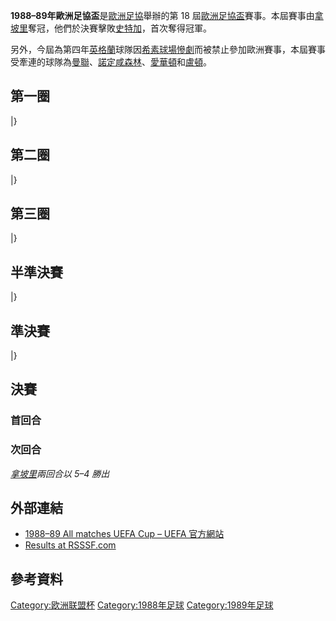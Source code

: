 {{Infobox 國際足球賽事賽季
| tourney_name          = 歐洲足協盃
| year                  = 1988–89
| image                 = 
| size                  = 
| caption               = 
| edition               = 18
| defending_champ_other = {{flagicon|FRG}} [[勒沃庫森足球俱樂部|利華古遜]]
| dates                 = 1988年9月4日–1989年5月17日
| num_teams             = 64 隊
| associations          = 30
| champion_other        = {{flagicon|ITA}} [[那不勒斯足球俱樂部|拿坡里]]
| count                 = 1
| second_other          = {{flagicon|FRG}} [[斯圖加特足球俱樂部|史特加]]
| matches               = 
| goals                 = 
| attendance            = 
| top_scorer            = 
| player                = 
| prevseason            = [[1987–88年歐洲足協盃|1987–88]]
| nextseason            = [[1989–90年歐洲足協盃|1989–90]]
}}

'''1988–89年歐洲足協盃'''是[[歐洲足協|歐洲足協]]舉辦的第 18 屆[[歐洲足協盃|歐洲足協盃]]賽事。本屆賽事由[[哥登堡體育會|拿坡里]]奪冠，他們於決賽擊敗[[斯圖加特足球俱樂部|史特加]]，首次奪得冠軍。

另外，今屆為第四年[[英格蘭|英格蘭]]球隊因[[希素球場慘劇|希素球場慘劇]]而被禁止參加歐洲賽事，本屆賽事受牽連的球隊為[[曼徹斯特聯足球俱樂部|曼聯]]、[[諾丁漢森林足球俱樂部|諾定咸森林]]、[[埃弗頓足球俱樂部|愛華頓]]和[[盧頓足球俱樂部|盧頓]]。

== 第一圈 ==
{{TwoLeg start}}
{{TwoLegResult|'''[[斯圖加特足球俱樂部|史特加]]'''|FRG| 3–2 |[[塔塔班亞足球會|塔塔班亞]]|HUN|2–0|1–2}}
{{TwoLegResult|[[皇家安特衛普足球俱樂部|安特衛普]]|BEL| 3–6 |'''[[科隆足球俱樂部|科隆]]'''|FRG|2–4|1–2}}
{{TwoLegResult|'''[[拜仁慕尼黑足球俱樂部|拜仁慕尼黑]]'''|FRG| 10–4 |[[華沙萊吉亞足球俱樂部|歷基亞]]|POL|3–1|7–3}}
{{TwoLegResult|[[勒沃庫森足球俱樂部|利華古遜]]|FRG| 0–2 |'''[[貝倫人足球俱樂部|比蘭倫斯]]'''|POR|0–1|0–1}}
{{TwoLegResult|'''[[羅馬體育俱樂部|羅馬]]'''|ITA| 4–3 |[[紐倫堡足球俱樂部|紐倫堡]]|FRG|1–2|3–1{{aet}}}}
{{TwoLegResult|'''[[格羅寧根足球會|格羅寧根]]'''|NED| 2–2{{agr}} |[[馬德里競技俱樂部|馬德里體育會]]|ESP|1–0|1–2}}
{{TwoLegResult|[[阿勞足球俱樂部|阿勞]]|SUI| 0–7 |'''[[萊比錫火車頭足球俱樂部|萊比錫火車頭]]'''|GDR|0–3|0–4}}
{{TwoLegResult|[[聖巴特里克競技足球俱樂部|聖巴特里]]|IRL| 0–4 |'''[[哈茨足球俱樂部|赫斯]]'''|SCO|0–2|0–2}}
{{TwoLegResult|[[扎爾吉里斯足球俱樂部|薩基列斯]]|URS| 4–5 |'''[[奧地利維也納足球會|奧地利維也納]]'''|AUT|2–0|2–5}}
{{TwoLegResult|'''[[葡萄牙士砵亭俱樂部|士砵亭]]'''|POR| 6–3 |[[阿賈克斯足球俱樂部|阿積士]]|NED|4–2|2–1}}
{{TwoLegResult|'''[[皇家蘇斯達|皇家蘇斯達]]'''|ESP| 4–4{{agr}} |[[布拉格杜克拉|布拉格杜克拉]]|TCH|2–1|2–3}}
{{TwoLegResult|[[盧森堡體育聯盟|盧森堡體育聯盟]]|LUX| 1–11 |'''[[列治皇家足球會|列治]]'''|BEL|1–7|0–4}}
{{TwoLegResult|'''[[國際米蘭足球俱樂部|國際米蘭]]'''|ITA| 4–2 |[[布拉格體育會|布拉格]]|SWE|2–1|2–1}}
{{TwoLegResult|[[希伯尼安斯足球俱樂部|阿簡尼斯]]|ISL| 1–2 |'''[[烏伊佩斯特足球俱樂部|烏比斯迪]]'''|HUN|0–0|1–2}}
{{TwoLegResult|'''[[流浪者足球俱樂部|格拉斯哥流浪]]'''|SCO| 5–2 |[[卡杜華斯體育會|卡杜華斯]]|POL|1–0|4–2}}
{{TwoLegResult|[[阿伯丁足球俱樂部|鴨巴甸]]|SCO| 0–2 |'''[[德累斯頓迪納摩|特雷斯登戴拿模]]'''|GDR|0–0|0–2}}
{{TwoLegResult|[[第聶伯羅彼得羅夫斯克足球俱樂部|迪尼普]]|URS| 2–3 |'''[[波爾多足球俱樂部|波爾多]]'''|FRA|1–1|1–2}}
{{TwoLegResult|[[奧斯達足球會|奧斯達]]|SWE| 2–6 |'''[[多瑙斯特雷達足球俱樂部|登拿斯卡斯崔達]]'''|TCH|2–0|0–6}}
{{TwoLegResult|'''[[圖爾庫TPS足球俱樂部|TPS杜古]]'''|FIN| 1–1{{agr}} |[[連菲特足球俱樂部|連菲特]]|NIR|0–0|1–1}}
{{TwoLegResult|[[莫迪足球會|莫迪]]|NOR| 1–5 |'''[[威爾郡皇家體育會|KSV威爾郡]]'''|BEL|0–0|1–5}}
{{TwoLegResult|'''[[馬模FF|馬模]]'''|SWE| 3–2 |[[莫斯科魚雷足球俱樂部|莫斯科魚雷]]|URS|2–0|1–2{{aet}}}}
{{TwoLegResult|'''[[第一維也納足球會|第一維也納]]'''|AUT| 2–2{{agr}} |[[中日德蘭足球俱樂部|米迪蘭特]]|DEN|1–0|1–2}}
{{TwoLegResult|[[加拉茨足球俱樂部|加拉治]]|ROU| 1–5 |'''[[尤文圖斯足球俱樂部|祖雲達斯]]'''|ITA|1–0|0–5}}
{{TwoLegResult|'''[[維列茲足球俱樂部|華拉斯]]'''|YUG| 6–2 |[[尼科西亞希臘人競技足球俱樂部|尼科西亞]]|CYP|1–0|5–2}}
{{TwoLegResult|[[AEK雅典足球會|AEK雅典]]|GRE| 1–2 |'''[[畢爾巴鄂競技俱樂部|畢爾包]]'''|ESP|1–0|0–2}}
{{TwoLegResult|[[蒙彼利埃足球俱樂部|蒙彼利埃]]|FRA| 1–6 |'''[[里斯本與本菲卡體育俱樂部|賓菲加]]'''|POR|0–3|1–3}}
{{TwoLegResult|[[斯利馬流浪者足球俱樂部|施利馬流浪]]|MLT| 1–8 |'''[[布加勒斯特勝利|布加勒斯特勝利]]'''|ROU|0–2|1–6}}
{{TwoLegResult|'''[[那不勒斯足球俱樂部|拿坡里]]'''|ITA| 2–1 |[[帕奧克足球俱樂部|PAOK沙朗歷基]]|GRE|1–0|1–1}}
{{TwoLegResult|'''[[游擊隊足球俱樂部|柏迪遜]]'''|YUG| 10–0 |[[索菲亞斯拉維亞足球俱樂部|索菲亞斯拉維亞]]|BUL|5–0|5–0}}
{{TwoLegResult|'''[[塞爾維特足球俱樂部|塞維特]]'''|SUI| 1–0 |[[格拉茲風暴足球俱樂部|格拉茨]]|AUT|1–0|0–0}}
{{TwoLegResult|[[博特夫足球俱樂部|保迪夫]]|BUL| 1–2 |'''[[明斯克戴拿模足球會|明斯克戴拿模]]'''|URS|1–2|0–0}}
{{TwoLegResult|[[貝西克塔斯體操俱樂部|比錫達斯]]|TUR| 1–2 |'''[[薩格勒布迪納摩足球俱樂部|薩格勒布戴拿模]]'''|YUG|1–0|0–2}}
|}

== 第二圈 ==
{{TwoLeg start}}
{{TwoLegResult|'''[[拜仁慕尼黑足球俱樂部|拜仁慕尼黑]]'''|FRG| 5–1 |[[多瑙斯特雷達足球俱樂部|登拿斯卡斯崔達]]|TCH|3–1|2–0}}
{{TwoLegResult|'''[[科隆足球俱樂部|科隆]]'''|FRG| 3–1 |[[流浪者足球俱樂部|格拉斯哥流浪]]|SCO|2–0|1–1}}
{{TwoLegResult|[[薩格勒布迪納摩足球俱樂部|薩格勒布戴拿模]]|YUG| 2–4 |'''[[斯圖加特足球俱樂部|史特加]]'''|FRG|1–3|1–1}}
{{TwoLegResult|[[游擊隊足球俱樂部|柏迪遜]]|YUG| 4–4{{agr}} |'''[[羅馬體育俱樂部|羅馬]]'''|ITA|4–2|0–2}}
{{TwoLegResult|'''[[維列茲足球俱樂部|華拉斯]]'''|YUG| 0–0{{pso|4–3}}|[[貝倫人足球俱樂部|比蘭倫斯]]|POR|0–0|0–0{{aet}}}}
{{TwoLegResult|[[葡萄牙士砵亭俱樂部|士砵亭]]|POR| 1–2 |'''[[皇家蘇斯達|皇家蘇斯達]]'''|ESP|1–2|0–0}}
{{TwoLegResult|'''[[哈茨足球俱樂部|赫斯]]'''|SCO| 1–0 |[[奧地利維也納足球會|奧地利維也納]]|AUT|0–0|1–0}}
{{TwoLegResult|[[萊比錫火車頭足球俱樂部|萊比錫火車頭]]|GDR| 1–3 |'''[[那不勒斯足球俱樂部|拿坡里]]'''|ITA|1–1|0–2}}
{{TwoLegResult|[[烏伊佩斯特足球俱樂部|烏比斯迪]]|HUN| 0–2 |'''[[波爾多足球俱樂部|波爾多]]'''|FRA|0–1|0–1}}
{{TwoLegResult|'''[[尤文圖斯足球俱樂部|祖雲達斯]]'''|ITA| 7–4 |[[畢爾巴鄂競技俱樂部|畢爾包]]|ESP|5–1|2–3}}
{{TwoLegResult|'''[[德累斯頓迪納摩|特雷斯登戴拿模]]'''|GDR| 5–3 |[[威爾郡皇家體育會|KSV威爾郡]]|BEL|4–1|1–2}}
{{TwoLegResult|[[第一維也納足球會|第一維也納]]|AUT| 2–2{{agr}} |'''[[圖爾庫TPS足球俱樂部|TPS杜古]]'''|FIN|2–1|0–1}}
{{TwoLegResult|[[馬模FF|馬模]]|SWE| 1–2 |'''[[國際米蘭足球俱樂部|國際米蘭]]'''|ITA|0–1|1–1}}
{{TwoLegResult|'''[[列治皇家足球會|列治]]'''|BEL| 3–2 |[[里斯本與本菲卡體育俱樂部|賓菲加]]|POR|2–1|1–1}}
{{TwoLegResult|'''[[格羅寧根足球會|格羅寧根]]'''|NED| 3–1 |[[塞爾維特足球俱樂部|塞維特]]|SUI|2–0|1–1}}
{{TwoLegResult|[[明斯克戴拿模足球會|明斯克戴拿模]]|URS| 2–2{{agr}} |'''[[布加勒斯特勝利|布加勒斯特勝利]]'''|ROU|2–1|0–1}}
|}

== 第三圈 ==
{{TwoLeg start}}
{{TwoLegResult|'''[[拜仁慕尼黑足球俱樂部|拜仁慕尼黑]]'''|FRG| 3–3{{agr}} |[[國際米蘭足球俱樂部|國際米蘭]]|ITA|0–2|3–1}}
{{TwoLegResult|'''[[皇家蘇斯達|皇家蘇斯達]]'''|ESP| 3–2 |[[科隆足球俱樂部|科隆]]|FRG|1–0|2–2}}
{{TwoLegResult|[[格羅寧根足球會|格羅寧根]]|NED| 1–5 |'''[[斯圖加特足球俱樂部|史特加]]'''|FRG|1–3|0–2}}
{{TwoLegResult|'''[[哈茨足球俱樂部|赫斯]]'''|SCO| 4–2 |[[維列茲足球俱樂部|華拉斯]]|YUG|3–0|1–2}}
{{TwoLegResult|[[波爾多足球俱樂部|波爾多]]|FRA| 0–1 |'''[[那不勒斯足球俱樂部|拿坡里]]'''|ITA|0–1|0–0}}
{{TwoLegResult|'''[[德累斯頓迪納摩|特雷斯登戴拿模]]'''|GDR| 4–0 |[[羅馬體育俱樂部|羅馬]]|ITA|2–0|2–0}}
{{TwoLegResult|[[列治皇家足球會|列治]]|BEL| 0–2 |'''[[尤文圖斯足球俱樂部|祖雲達斯]]'''|ITA|0–1|0–1}}
{{TwoLegResult|'''[[布加勒斯特勝利|布加勒斯特勝利]]'''|ROU| 3–3{{agr}} |[[圖爾庫TPS足球俱樂部|TPS杜古]]|FIN|1–0|2–3}}
|}

== 半準決賽 ==
{{TwoLeg start}}
{{TwoLegResult|'''[[斯圖加特足球俱樂部|史特加]]'''|FRG| 1–1{{pso|4–2}} |[[皇家蘇斯達|皇家蘇斯達]]|ESP|1–0|0–1{{aet}}}}
{{TwoLegResult|[[哈茨足球俱樂部|赫斯]]|SCO| 1–2 |'''[[拜仁慕尼黑足球俱樂部|拜仁慕尼黑]]'''|FRG|1–0|0–2}}
{{TwoLegResult|[[尤文圖斯足球俱樂部|祖雲達斯]]|ITA| 2–3 |'''[[那不勒斯足球俱樂部|拿坡里]]'''|ITA|2–0|0–3{{aet}}}}
{{TwoLegResult|[[布加勒斯特勝利|布加勒斯特勝利]]|ROU| 1–5 |'''[[德累斯頓迪納摩|特雷斯登戴拿模]]'''|GDR|1–1|0–4}}
|}

== 準決賽 ==
{{TwoLeg start}}
{{TwoLegResult|'''[[那不勒斯足球俱樂部|拿坡里]]'''|ITA| 4–2 |[[拜仁慕尼黑足球俱樂部|拜仁慕尼黑]]|FRG|2–0|2–2}}
{{TwoLegResult|'''[[斯圖加特足球俱樂部|史特加]]'''|FRG| 2–1 |[[德累斯頓迪納摩|特雷斯登戴拿模]]|GDR|1–0|1–1}}
|}

== 決賽 ==
=== 首回合 ===
{{football box
|date=1989年5月3日
|time=20:30
|team1=[[那不勒斯足球俱樂部|拿坡里]] {{flagicon|ITA}}
|score=2–1
|report=[http://www.uefa.com/uefaeuropaleague/season=1988/matches/round=616/match=926/postmatch/lineups/index.html Report] 
|team2={{flagicon|FRG}} [[斯圖加特足球俱樂部|史特加]]
|goals1=[[迭戈·马拉多纳|迭戈·马拉多纳]] {{goal|68|pen.}}<br />[[卡雷卡|卡雷卡]] {{goal|87}}
|goals2=[[毛里齐奥·高迪诺|高迪诺]] {{goal|17}}
|stadium=[[那不勒斯|那不勒斯]]，[[聖保羅球場|聖保羅球場]]
|attendance=81,093
|referee= }}

=== 次回合 ===
{{football box
|date=1989年5月17日
|time=20:15
|team1=[[斯圖加特足球俱樂部|史特加]] {{flagicon|FRG}}
|score=3–3
|report=[http://www.uefa.com/uefaeuropaleague/season=1988/matches/round=616/match=927/postmatch/lineups/index.html Report] 
|team2={{flagicon|ITA}} [[那不勒斯足球俱樂部|拿坡里]]
|goals1=[[尤尔根·克林斯曼|尤尔根·克林斯曼]] {{goal|27}}<br />[[费尔南多·德纳波利|费尔南多·德纳波利]] {{goal|67|o.g.}}<br />[[奥拉夫·施梅勒|奥拉夫·施梅勒]] {{goal|90}}
|goals2=[[Ricardo_Rogério_de_Brito_(Alemão)|Alemão]] {{goal|19}}<br />[[奇罗·费拉拉|奇罗·费拉拉]] {{goal|39}}<br />[[卡雷卡|卡雷卡]] {{goal|62}}
|stadium=[[史特加|史特加]]，[[梅賽德斯-奔馳競技場|梅賽德斯-奔馳競技場]]
|attendance=67,000
|referee=}}
''[[那不勒斯足球俱樂部|拿坡里]]兩回合以 5–4 勝出''

== 外部連結 ==
*[http://www.uefa.com/uefaeuropaleague/season=1988/matches/all/index.html 1988–89 All matches UEFA Cup – UEFA 官方網站]{{Wayback|url=http://www.uefa.com/uefaeuropaleague/season=1988/matches/all/index.html |date=20151218093519 }}
*[http://www.rsssf.com/ec/ec198889.html#uefa Results at RSSSF.com]{{Wayback|url=http://www.rsssf.com/ec/ec198889.html#uefa |date=20170802052412 }}

== 參考資料 ==
{{reflist|2}}

{{UEFA_Europa_League_seasons}}

[[Category:欧洲联盟杯|Category:欧洲联盟杯]]
[[Category:1988年足球|Category:1988年足球]]
[[Category:1989年足球|Category:1989年足球]]